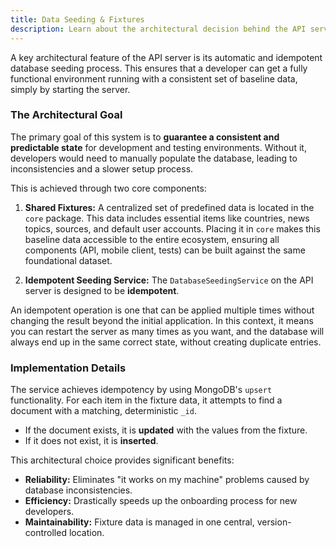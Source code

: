 ```yaml
---
title: Data Seeding & Fixtures
description: Learn about the architectural decision behind the API server's automatic database seeding process.
---
```



A key architectural feature of the API server is its automatic and idempotent database seeding process. This ensures that a developer can get a fully functional environment running with a consistent set of baseline data, simply by starting the server.

### The Architectural Goal

The primary goal of this system is to **guarantee a consistent and predictable state** for development and testing environments. Without it, developers would need to manually populate the database, leading to inconsistencies and a slower setup process.

This is achieved through two core components:

1.  **Shared Fixtures:** A centralized set of predefined data is located in the `core` package. This data includes essential items like countries, news topics, sources, and default user accounts. Placing it in `core` makes this baseline data accessible to the entire ecosystem, ensuring all components (API, mobile client, tests) can be built against the same foundational dataset.

2.  **Idempotent Seeding Service:** The `DatabaseSeedingService` on the API server is designed to be **idempotent**.

<Aside type="tip" title="What is Idempotency?">
An idempotent operation is one that can be applied multiple times without changing the result beyond the initial application. In this context, it means you can restart the server as many times as you want, and the database will always end up in the same correct state, without creating duplicate entries.
</Aside>

### Implementation Details

The service achieves idempotency by using MongoDB's `upsert` functionality. For each item in the fixture data, it attempts to find a document with a matching, deterministic `_id`.

-   If the document exists, it is **updated** with the values from the fixture.
-   If it does not exist, it is **inserted**.

This architectural choice provides significant benefits:
-   **Reliability:** Eliminates "it works on my machine" problems caused by database inconsistencies.
-   **Efficiency:** Drastically speeds up the onboarding process for new developers.
-   **Maintainability:** Fixture data is managed in one central, version-controlled location.
